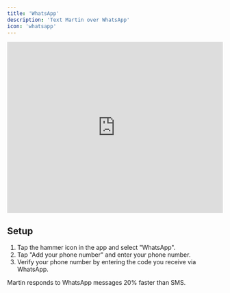 ```yaml
---
title: 'WhatsApp'
description: 'Text Martin over WhatsApp'
icon: 'whatsapp'
---
```


<iframe
  width="100%"
  height="400"
  src="https://www.youtube.com/embed/lwJRNKhcGB4?si=xKKUXNpf5KUtWSH-"
  title="YouTube video player"
  frameborder="0"
  allow="accelerometer; autoplay; clipboard-write; encrypted-media; gyroscope; picture-in-picture"
  allowfullscreen
  ></iframe>

## Setup

1. Tap the hammer icon in the app and select "WhatsApp".
2. Tap "Add your phone number" and enter your phone number.
3. Verify your phone number by entering the code you receive via WhatsApp.

<Tip>
    Martin responds to WhatsApp messages 20% faster than SMS.
</Tip>